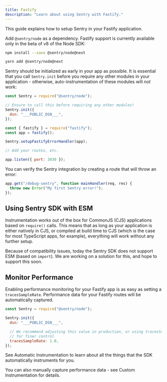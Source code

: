 ```yaml
---
title: Fastify
description: "Learn about using Sentry with Fastify."
---
```


This guide explains how to setup Sentry in your Fastify application.

Add `@sentry/node` as a dependency. Fastify support is currently available only in the beta of v8 of the Node SDK:

```bash {tabTitle:npm}
npm install --save @sentry/node@next
```

```bash {tabTitle:Yarn}
yarn add @sentry/node@next
```

Sentry should be initialized as early in your app as possible. It is essential that you call `Sentry.init` before you require any other modules in your application - otherwise, auto-instrumentation of these modules will _not_ work:

<SignInNote />

```javascript
const Sentry = require("@sentry/node");

// Ensure to call this before requiring any other modules!
Sentry.init({
  dsn: "___PUBLIC_DSN___",
});

const { fastify } = require("fastify");
const app = fastify();

Sentry.setupFastifyErrorHandler(app);

// Add your routes, etc.

app.listen({ port: 3030 });
```

You can verify the Sentry integration by creating a route that will throw an error:

```javascript
app.get("/debug-sentry", function mainHandler(req, res) {
  throw new Error("My first Sentry error!");
});
```

## Using Sentry SDK with ESM

Instrumentation works out of the box for CommonJS (CJS) applications based on `require()` calls. This means that as long as your application is either natively in CJS, or compiled at build time to CJS (which is the case for most TypeScript apps, for example), everything will work without any further setup.

Because of compatibility issues, today the Sentry SDK does not support ESM (based on `import`). We are working on a solution for this, and hope to support this soon.

## Monitor Performance

Enabling performance monitoring for your Fastify app is as easy as setting a `tracesSampleRate`. Performance data for your Fastify routes will be automatically captured.

<SignInNote />

```javascript
const Sentry = require("@sentry/node");

Sentry.init({
  dsn: "___PUBLIC_DSN___",

  // We recommend adjusting this value in production, or using tracesSampler
  // for finer control
  tracesSampleRate: 1.0,
});
```

See <PlatformLink to="/performance/instrumentation/automatic-instrumentation">Automatic Instrumentation</PlatformLink> to learn about all the things that the SDK automatically instruments for you.

You can also manually capture performance data - see <PlatformLink to="/performance/instrumentation/custom-instrumentation">Custom Instrumentation</PlatformLink> for details.
